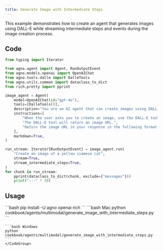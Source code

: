 ```yaml
---
title: Generate Image with Intermediate Steps
---
```


This example demonstrates how to create an agent that generates images using DALL-E while streaming intermediate steps and events during the image creation process.

## Code

```python cookbook/agents/multimodal/generate_image_with_intermediate_steps.py
from typing import Iterator

from agno.agent import Agent, RunOutputEvent
from agno.models.openai import OpenAIChat
from agno.tools.dalle import DalleTools
from agno.utils.common import dataclass_to_dict
from rich.pretty import pprint

image_agent = Agent(
    model=OpenAIChat(id="gpt-4o"),
    tools=[DalleTools()],
    description="You are an AI agent that can create images using DALL-E.",
    instructions=[
        "When the user asks you to create an image, use the DALL-E tool to create an image.",
        "The DALL-E tool will return an image URL.",
        "Return the image URL in your response in the following format: `![image description](image URL)`",
    ],
    markdown=True,
)

run_stream: Iterator[RunOutputEvent] = image_agent.run(
    "Create an image of a yellow siamese cat",
    stream=True,
    stream_intermediate_steps=True,
)
for chunk in run_stream:
    pprint(dataclass_to_dict(chunk, exclude={"messages"}))
    print("---" * 20)
```

## Usage

<Steps>
  <Snippet file="create-venv-step.mdx" />

  <Step title="Install libraries">
    ```bash
    pip install -U agno openai rich
    ```
  </Step>

  <Step title="Run Agent">
    <CodeGroup>
    ```bash Mac
    python cookbook/agents/multimodal/generate_image_with_intermediate_steps.py
    ```
    
    ```bash Windows
    python cookbook/agents/multimodal/generate_image_with_intermediate_steps.py
    ```
    </CodeGroup>
  </Step>
</Steps>